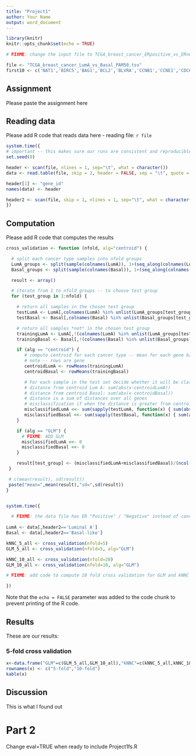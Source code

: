 ```yaml
---
title: "Project1"
author: Your Name
output: word_document
---
```


```r
library(knitr)
knitr::opts_chunk$set(echo = TRUE)

# FIXME: change the input file to TCGA_breast_cancer_ERpositive_vs_ERnegative_PAM50.tsv

file <- "TCGA_breast_cancer_LumA_vs_Basal_PAM50.tsv"
first10 <- c('NAT1','BIRC5','BAG1','BCL2','BLVRA','CCNB1','CCNE1','CDC6','CDC20','CDH3')
```

## Assignment

Please paste the assignment here

## Reading data

Please add R code that reads data here - 
reading file: `r file`

```r
system.time({
# important -- this makes sure our runs are consistent and reproducible
set.seed(0)

header <- scan(file, nlines = 1, sep="\t", what = character())
data <- read.table(file, skip = 2, header = FALSE, sep = "\t", quote = "", check.names=FALSE)

header[1] <- "gene_id"
names(data) <- header

header2 <- scan(file, skip = 1, nlines = 1, sep="\t", what = character())
})
```

## Computation

Please add R code that computes the results

```r
cross_validation <- function (nfold, alg="centroid") {

  # split each cancer type samples into nfold groups
  LumA_groups <- split(sample(colnames(LumA)), 1+(seq_along(colnames(LumA)) %% nfold))
  Basal_groups <- split(sample(colnames(Basal)), 1+(seq_along(colnames(Basal)) %% nfold))

  result <- array()

  # iterate from 1 to nfold groups -- to choose test group
  for (test_group in 1:nfold) {

    # return all samples in the chosen test group
    testLumA <- LumA[,colnames(LumA) %in% unlist(LumA_groups[test_group])]
    testBasal <- Basal[,colnames(Basal) %in% unlist(Basal_groups[test_group])]

    # return all samples *not* in the chosen test group 
    trainingLumA <- LumA[,!(colnames(LumA) %in% unlist(LumA_groups[test_group]))]
    trainingBasal <- Basal[,!(colnames(Basal) %in% unlist(Basal_groups[test_group]))]

    if (alg == "centroid") {
       # compute centroid for each cancer type -- mean for each gene based on all samples
       # note -- rows are gene
       centroidLumA <- rowMeans(trainingLumA)
       centroidBasal <- rowMeans(trainingBasal)

       # For each sample in the test set decide whether it will be classified
       # distance from centroid Lum A: sum(abs(x-centroidLumA))
       # distance from centroid Basal: sum(abs(x-centroidBasal))
       # distance is a sum of distances over all genes 
       # misclassification if when the distance is greater from centroid associated with known result
       misclassifiedLumA <<- sum(sapply(testLumA, function(x) { sum(abs(x-centroidLumA))>sum(abs(x-centroidBasal)) }))
       misclassifiedBasal <<- sum(sapply(testBasal, function(x) { sum(abs(x-centroidLumA))<sum(abs(x-centroidBasal)) }))
    }

    if (alg == "GLM") {
      # FIXME: ADD GLM
      misclassifiedLumA <<- 0
      misclassifiedBasal <<- 0
    }

    result[test_group] <- (misclassifiedLumA+misclassifiedBasal)/(ncol(testLumA)+ncol(testBasal))
 }

 # c(mean(result), sd(result))
 paste("mean=",mean(result),"sd=",sd(result))
}


system.time({

  # FIXME: the data file has ER "Positive" / "Negative" instead of cancer type
  
LumA <- data[,header2=='Luminal A']
Basal <- data[,header2=='Basal-like']

kNNC_5_all <- cross_validation(nfold=5)
GLM_5_all <- cross_validation(nfold=5, alg="GLM")

kNNC_10_all <- cross_validation(nfold=20)
GLM_10_all <- cross_validation(nfold=10, alg="GLM")

# FIXME: add code to compute 10 fold cross validation for GLM and kNNC

})

```

Note that the `echo = FALSE` parameter was added to the code chunk to prevent printing of the R code.

## Results

These are our results:

### 5-fold cross validation
```r
x<-data.frame("GLM"=c(GLM_5_all,GLM_10_all),"kNNC"=c(kNNC_5_all,kNNC_10_all))
rownames(x) <- c("5-fold","10-fold")
kable(x)
```


## Discussion

This is what I found out

# Part 2

Change eval=TRUE when ready to include Project1fs.R

```r
```
